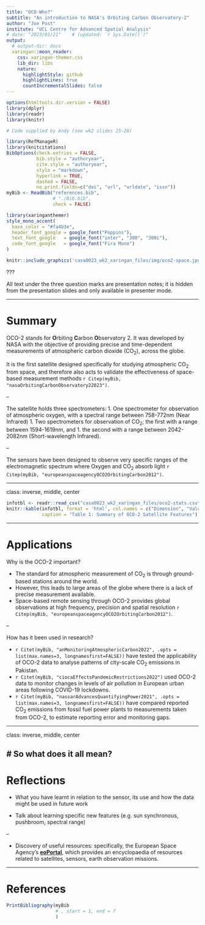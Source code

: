 ```yaml
---
title: "OCO-Who?"
subtitle: "An introduction to NASA's Orbiting Carbon Observatory-2"
author: "Joe Post"
institute: "UCL Centre for Advanced Spatial Analysis"
# date: "2023/01/21"    # (updated: `r Sys.Date()`)"
output:
  # output-dir: docs
  xaringan::moon_reader:
    css: xaringan-themer.css
    lib_dir: libs
    nature:
      highlightStyle: github
      highlightLines: true
      countIncrementalSlides: false
---
```


```r
options(htmltools.dir.version = FALSE)
library(dplyr)
library(readr)
library(knitr)
```

```r

# Code supplied by Andy (see wk2 slides 25-28)

library(RefManageR)
library(knitcitations)
BibOptions(check.entries = FALSE,
           bib.style = "authoryear",
           cite.style = "authoryear",
           style = "markdown",
           hyperlink = TRUE,
           dashed = FALSE,
           no.print.fields=c("doi", "url", "urldate", "issn"))
myBib <- ReadBib("references.bib",
                 # "./Bib.bib", 
                 check = FALSE)

```

```r
library(xaringanthemer)
style_mono_accent(
  base_color = "#fa4b3e",
  header_font_google = google_font("Poppins"),
  text_font_google   = google_font("inter", "300", "300i"),
  code_font_google   = google_font("Fira Mono")
)
```

```r
knitr::include_graphics('casa0023_wk2_xaringan_files/img/oco2-space.jpg')
```

???

All text under the three question marks are presentation notes; it is hidden from the presentation slides and only available in presenter mode.


---

# Summary

OCO-2 stands for **O**rbiting **C**arbon **O**bservatory 2. It was developed by NASA with the objective of providing precise and time-dependent measurements of atmospheric carbon dioxide (CO<sub>2</sub>), across the globe. 

It is the first satellite designed specifically for studying atmospheric CO<sub>2</sub> from space, and therefore also acts to validate the effectiveness of space-based measurement methods `r Citep(myBib, "nasaOrbitingCarbonObservatory22023")`. 

--

The satellite holds three spectrometers:
1.    One spectrometer for observation of atmospheric oxygen, with a spectral range between 758-772nm (Near Infrared)
1.    Two spectrometers for observation of CO<sub>2</sub>; the first with a range between 1594-1619nm, and
1.    the second with a range between 2042-2082nm (Short-wavelength Infrared).

--

The sensors have been designed to observe very specific ranges of the electromagnetic spectrum where Oxygen and CO<sub>2</sub> absorb light `r Citep(myBib, "europeanspaceagencyOCO2OrbitingCarbon2012")`. 


---

class: inverse, middle, center

```r

infotbl <- readr::read_csv("casa0023_wk2_xaringan_files/oco2-stats.csv")
knitr::kable(infotbl, format = 'html', col.names = c("Dimension", "Value"),
             caption = "Table 1: Summary of OCO-2 Satellite Features")
```


---

# Applications

Why is the OCO-2 important?

-   The standard for atmospheric measurement of CO<sub>2</sub> is through ground-based stations around the world. 
-   However, this leads to large areas of the globe where there is a lack of precise measurement available.
-   Space-based remote sensing through OCO-2 provides global observations at high frequency, precision and spatial resolution `r Citep(myBib, "europeanspaceagencyOCO2OrbitingCarbon2012")`. 

--

How has it been used in research?

-   `r Citet(myBib, "anMonitoringAtmosphericCarbon2022", .opts = list(max.names=3, longnamesfirst=FALSE))` have tested the applicability of OCO-2 data to analyse patterns of city-scale CO<sub>2</sub> emissions in Pakistan.
-   `r Citet(myBib, "ciocaEffectsPandemicRestrictions2022")` used OCO-2 data to monitor changes in levels of air pollution in European urban areas following COVID-19 lockdowns.
-   `r Citet(myBib, "nassarAdvancesQuantifyingPower2021", .opts = list(max.names=3, longnamesfirst=FALSE))` have compared reported CO<sub>2</sub> emissions from fossil fuel power plants to measurements taken from OCO-2, to estimate reporting error and monitoring gaps. 

---

class: inverse, middle, center

# So what does it all mean?
---

# Reflections

-   What you have learnt in relation to the sensor, its use and how the data might be used in future work

-   Talk about learning specific new features (e.g. sun synchronous, pushbroom, spectral range)

--

-   Discovery of useful resources: specifically, the European Space Agency's [**eoPortal**](eoportal.org), which provides an encyclopaedia of resources related to satellites, sensors, earth observation missions. 

---

# References

```r
PrintBibliography(myBib
                  # , start = 1, end = 7
                  )
```
